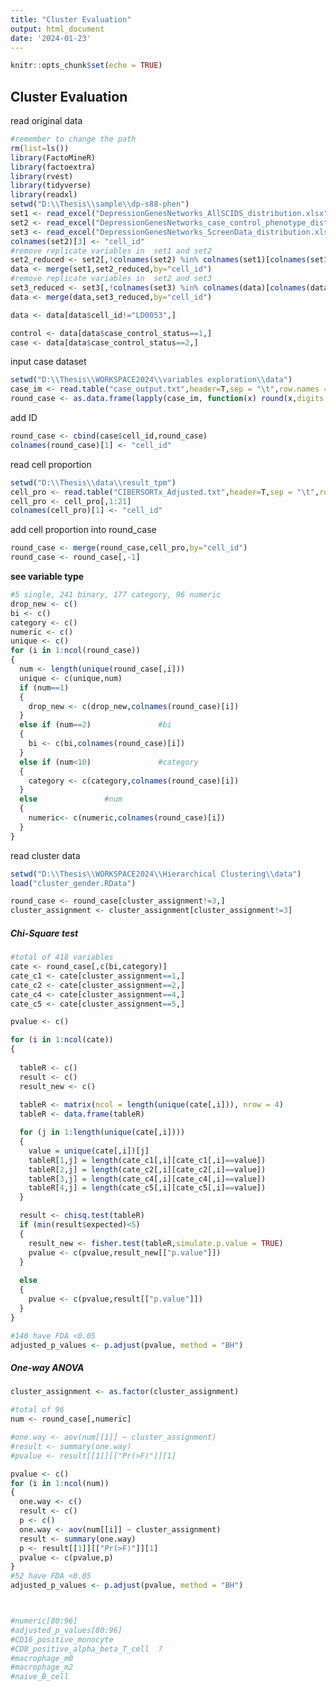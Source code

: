 ```yaml
---
title: "Cluster Evaluation"
output: html_document
date: '2024-01-23'
---
```


```r
knitr::opts_chunk$set(echo = TRUE)
```

## Cluster Evaluation

read original data

```r
#remember to change the path
rm(list=ls())
library(FactoMineR)
library(factoextra)
library(rvest)
library(tidyverse)
library(readxl)
setwd("D:\\Thesis\\sample\\dp-s88-phen")
set1 <- read_excel("DepressionGenesNetworks_AllSCIDS_distribution.xlsx", sheet = "DATA", col_names = T)
set2 <- read_excel("DepressionGenesNetworks_case_control_phenotype_distribution.xlsx", sheet = "Data", col_names = T)
set3 <- read_excel("DepressionGenesNetworks_ScreenData_distribution.xlsx", sheet = "NIH_Depression_Hopkins_18NOV10", col_names = T)
colnames(set2)[3] <- "cell_id"
#remove replicate variables in  set1 and set2
set2_reduced <- set2[,!colnames(set2) %in% colnames(set1)[colnames(set1) != "cell_id"]]
data <- merge(set1,set2_reduced,by="cell_id")
#remove replicate variables in  set2 and set3
set3_reduced <- set3[,!colnames(set3) %in% colnames(data)[colnames(data) != "cell_id"]]
data <- merge(data,set3_reduced,by="cell_id")

data <- data[data$cell_id!="LD0053",]

control <- data[data$case_control_status==1,]
case <- data[data$case_control_status==2,]
```

input case dataset

```r
setwd("D:\\Thesis\\WORKSPACE2024\\variables exploration\\data")
case_im <- read.table("case_output.txt",header=T,sep = "\t",row.names = NULL)
round_case <- as.data.frame(lapply(case_im, function(x) round(x,digits = 4)))
```

add ID

```r
round_case <- cbind(case$cell_id,round_case)
colnames(round_case)[1] <- "cell_id"
```

read cell proportion

```r
setwd("D:\\Thesis\\data\\result_tpm")
cell_pro <- read.table("CIBERSORTx_Adjusted.txt",header=T,sep = "\t",row.names = NULL)
cell_pro <- cell_pro[,1:21]
colnames(cell_pro)[1] <- "cell_id"
```

add cell proportion into round_case

```r
round_case <- merge(round_case,cell_pro,by="cell_id")
round_case <- round_case[,-1]
```

**see variable type**

```r
#5 single, 241 binary, 177 category, 96 numeric
drop_new <- c()
bi <- c()
category <- c()
numeric <- c()
unique <- c()
for (i in 1:ncol(round_case))
{
  num <- length(unique(round_case[,i]))
  unique <- c(unique,num)
  if (num==1)
  {
    drop_new <- c(drop_new,colnames(round_case)[i])
  }
  else if (num==2)               #bi
  {
    bi <- c(bi,colnames(round_case)[i])
  }
  else if (num<10)               #category
  {
    category <- c(category,colnames(round_case)[i])
  }
  else               #num
  {
    numeric<- c(numeric,colnames(round_case)[i])
  }
}
```

read cluster data

```r
setwd("D:\\Thesis\\WORKSPACE2024\\Hierarchical Clustering\\data")
load("cluster_gender.RData")
```

```r
round_case <- round_case[cluster_assignment!=3,]
cluster_assignment <- cluster_assignment[cluster_assignment!=3]
```

##### Chi-Square test

```r
#total of 418 variables
cate <- round_case[,c(bi,category)]
cate_c1 <- cate[cluster_assignment==1,]
cate_c2 <- cate[cluster_assignment==2,]
cate_c4 <- cate[cluster_assignment==4,]
cate_c5 <- cate[cluster_assignment==5,]

pvalue <- c()

for (i in 1:ncol(cate))
{
 
  tableR <- c()
  result <- c()
  result_new <- c()
  
  tableR <- matrix(ncol = length(unique(cate[,i])), nrow = 4)
  tableR <- data.frame(tableR)

  for (j in 1:length(unique(cate[,i])))
  {
    value = unique(cate[,i])[j]
    tableR[1,j] = length(cate_c1[,i][cate_c1[,i]==value])
    tableR[2,j] = length(cate_c2[,i][cate_c2[,i]==value])
    tableR[3,j] = length(cate_c4[,i][cate_c4[,i]==value])
    tableR[4,j] = length(cate_c5[,i][cate_c5[,i]==value])
  }

  result <- chisq.test(tableR)
  if (min(result$expected)<5)
  {
    result_new <- fisher.test(tableR,simulate.p.value = TRUE)
    pvalue <- c(pvalue,result_new[["p.value"]])
  }
  
  else
  {
    pvalue <- c(pvalue,result[["p.value"]])
  }
}

#140 have FDA <0.05
adjusted_p_values <- p.adjust(pvalue, method = "BH")


```

##### **One-way ANOVA**

```r
cluster_assignment <- as.factor(cluster_assignment)
```

```r
#total of 96
num <- round_case[,numeric]

#one.way <- aov(num[[1]] ~ cluster_assignment)
#result <- summary(one.way)
#pvalue <- result[[1]][["Pr(>F)"]][1]

pvalue <- c()
for (i in 1:ncol(num))
{
  one.way <- c()
  result <- c()
  p <- c()
  one.way <- aov(num[[i]] ~ cluster_assignment)
  result <- summary(one.way)
  p <- result[[1]][["Pr(>F)"]][1]
  pvalue <- c(pvalue,p)
}
#52 have FDA <0.05
adjusted_p_values <- p.adjust(pvalue, method = "BH")



#numeric[80:96]
#adjusted_p_values[80:96]
#CD16_positive_monocyte
#CD8_positive_alpha_beta_T_cell  ?
#macrophage_m0
#macrophage_m2
#naive_B_cell
```

# 

